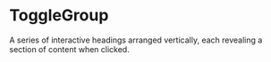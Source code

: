 # ToggleGroup
A series of interactive headings arranged vertically, each revealing a section of content when clicked.



